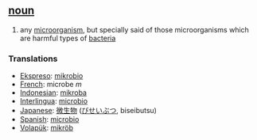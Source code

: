== [[noun]] ==
# any [[microorganism]], but specially said of those microorganisms which are harmful types of [[bacteria]]
=== Translations ===
*[[Ekspreso]]: [[mikrobio]]
*[[French]]: microbe ''m''
*[[Indonesian]]: [[mikroba]]
*[[Interlingua]]: [[microbio]]
*[[Japanese]]: [[微生物]] ([[びせいぶつ]], biseibutsu)
*[[Spanish]]: [[microbio]]
*[[Volapük]]: [[mikröb]]